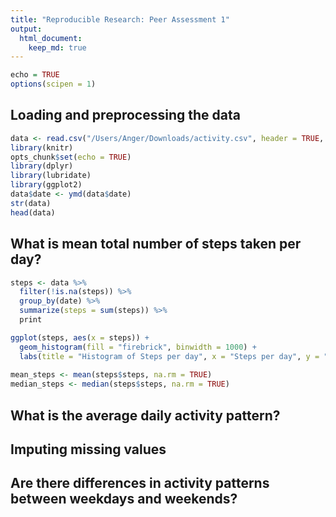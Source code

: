 ```yaml
---
title: "Reproducible Research: Peer Assessment 1"
output: 
  html_document:
    keep_md: true
---
```


```r
echo = TRUE  
options(scipen = 1)  
```

## Loading and preprocessing the data

```r
data <- read.csv("/Users/Anger/Downloads/activity.csv", header = TRUE, sep = ',', colClasses = c("numeric", "character","integer"))data$month <- as.numeric(format(data$date, "%m"))
library(knitr)
opts_chunk$set(echo = TRUE)
library(dplyr)
library(lubridate)
library(ggplot2)
data$date <- ymd(data$date)
str(data)
head(data)
```

## What is mean total number of steps taken per day?
```r
steps <- data %>%
  filter(!is.na(steps)) %>%
  group_by(date) %>%
  summarize(steps = sum(steps)) %>%
  print

ggplot(steps, aes(x = steps)) +
  geom_histogram(fill = "firebrick", binwidth = 1000) +
  labs(title = "Histogram of Steps per day", x = "Steps per day", y = "Frequency")
  
mean_steps <- mean(steps$steps, na.rm = TRUE)
median_steps <- median(steps$steps, na.rm = TRUE)
```

## What is the average daily activity pattern?



## Imputing missing values



## Are there differences in activity patterns between weekdays and weekends?
